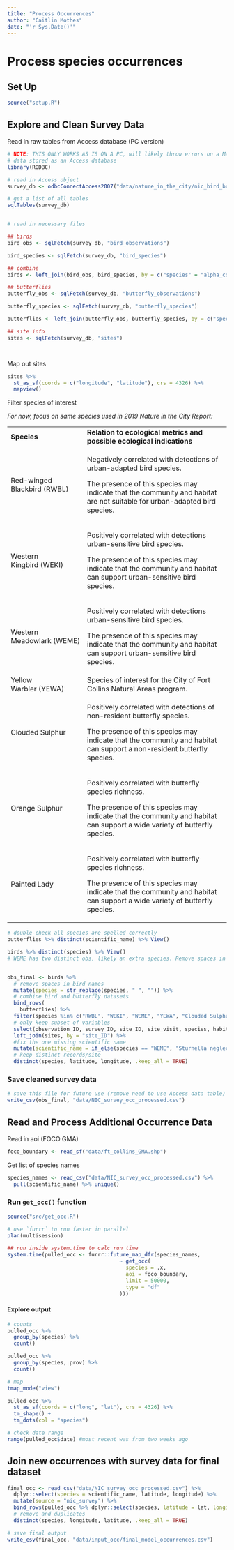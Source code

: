 ```yaml
---
title: "Process Occurrences"
author: "Caitlin Mothes"
date: "'r Sys.Date()'"
---
```


# Process species occurrences

## Set Up

```r
source("setup.R")
```

## Explore and Clean Survey Data

Read in raw tables from Access database (PC version)

```r
# NOTE: THIS ONLY WORKS AS IS ON A PC, will likely throw errors on a Mac
# data stored as an Access database
library(RODBC)

# read in Access object
survey_db <- odbcConnectAccess2007("data/nature_in_the_city/nic_bird_butterfly_surveys_2018.mdb")

# get a list of all tables
sqlTables(survey_db)


# read in necessary files

## birds
bird_obs <- sqlFetch(survey_db, "bird_observations")

bird_species <- sqlFetch(survey_db, "bird_species")

## combine
birds <- left_join(bird_obs, bird_species, by = c("species" = "alpha_code"))

## butterflies
butterfly_obs <- sqlFetch(survey_db, "butterfly_observations")

butterfly_species <- sqlFetch(survey_db, "butterfly_species")

butterflies <- left_join(butterfly_obs, butterfly_species, by = c("species" = "common_name"))

## site info
sites <- sqlFetch(survey_db, "sites")




```

Map out sites

```r
sites %>% 
  st_as_sf(coords = c("longitude", "latitude"), crs = 4326) %>% 
  mapview()
```

Filter species of interest

*For now, focus on same species used in 2019 Nature in the City Report:*

+-----------------------------+---------------------------------------------------------------------------------------------------------------------------+
| **Species**                 | **Relation to ecological metrics and possible ecological indications**                                                    |
+-----------------------------+---------------------------------------------------------------------------------------------------------------------------+
| Red-winged Blackbird (RWBL) | Negatively correlated with detections of urban-adapted bird species.                                                      |
|                             |                                                                                                                           |
|                             | The presence of this species may indicate that the community and habitat are not suitable for urban-adapted bird species. |
+-----------------------------+---------------------------------------------------------------------------------------------------------------------------+
| Western Kingbird (WEKI)     | Positively correlated with detections urban-sensitive bird species.                                                       |
|                             |                                                                                                                           |
|                             | The presence of this species may indicate that the community and habitat can support urban-sensitive bird species.        |
+-----------------------------+---------------------------------------------------------------------------------------------------------------------------+
| Western Meadowlark (WEME)   | Positively correlated with detections urban-sensitive bird species.                                                       |
|                             |                                                                                                                           |
|                             | The presence of this species may indicate that the community and habitat can support urban-sensitive bird species.        |
+-----------------------------+---------------------------------------------------------------------------------------------------------------------------+
| Yellow Warbler (YEWA)       | Species of interest for the City of Fort Collins Natural Areas program.                                                   |
+-----------------------------+---------------------------------------------------------------------------------------------------------------------------+
| Clouded Sulphur             | Positively correlated with detections of non-resident butterfly species.                                                  |
|                             |                                                                                                                           |
|                             | The presence of this species may indicate that the community and habitat can support a non-resident butterfly species.    |
+-----------------------------+---------------------------------------------------------------------------------------------------------------------------+
| Orange Sulphur              | Positively correlated with butterfly species richness.                                                                    |
|                             |                                                                                                                           |
|                             | The presence of this species may indicate that the community and habitat can support a wide variety of butterfly species. |
+-----------------------------+---------------------------------------------------------------------------------------------------------------------------+
| Painted Lady                | Positively correlated with butterfly species richness.                                                                    |
|                             |                                                                                                                           |
|                             | The presence of this species may indicate that the community and habitat can support a wide variety of butterfly species. |
+-----------------------------+---------------------------------------------------------------------------------------------------------------------------+

```r
# double-check all species are spelled correctly
butterflies %>% distinct(scientific_name) %>% View()

birds %>% distinct(species) %>% View()
# WEME has two distinct obs, likely an extra species. Remove spaces in all species name entires below


obs_final <- birds %>% 
  # remove spaces in bird names
  mutate(species = str_replace(species, " ", "")) %>% 
  # combine bird and butterfly datasets
  bind_rows(
    butterflies) %>% 
  filter(species %in% c("RWBL", "WEKI", "WEME", "YEWA", "Clouded Sulphur", "Orange Sulphur", "Painted Lady")) %>% 
  # only keep subset of variables
  select(observation_ID, survey_ID, site_ID, site_visit, species, habitat_type, scientific_name) %>%   # combine with site data
  left_join(sites, by = "site_ID") %>% 
  #fix the one missing scientific name
  mutate(scientific_name = if_else(species == "WEME", "Sturnella neglecta", scientific_name)) %>% 
  # keep distinct records/site
  distinct(species, latitude, longitude, .keep_all = TRUE)


```

### Save cleaned survey data

```r
# save this file for future use (remove need to use Access data table)
write_csv(obs_final, "data/NIC_survey_occ_processed.csv")
```

## Read and Process Additional Occurrence Data

Read in aoi (FOCO GMA)

```r
foco_boundary <- read_sf("data/ft_collins_GMA.shp")
```

Get list of species names

```r
species_names <- read_csv("data/NIC_survey_occ_processed.csv") %>% 
  pull(scientific_name) %>% unique()
```

### Run `get_occ()` function

```r
source("src/get_occ.R")

# use `furrr` to run faster in parallel
plan(multisession)

## run inside system.time to calc run time
system.time(pulled_occ <- furrr::future_map_dfr(species_names,
                                    ~ get_occ(
                                      species = .x,
                                      aoi = foco_boundary,
                                      limit = 50000,
                                      type = "df"
                                    )))

```

#### Explore output

```r
# counts
pulled_occ %>% 
  group_by(species) %>% 
  count()

pulled_occ %>% 
  group_by(species, prov) %>% 
  count()

# map
tmap_mode("view")

pulled_occ %>% 
  st_as_sf(coords = c("long", "lat"), crs = 4326) %>% 
  tm_shape() + 
  tm_dots(col = "species")

# check date range
range(pulled_occ$date) #most recent was from two weeks ago
```

## Join new occurrences with survey data for final dataset

```r
final_occ <- read_csv("data/NIC_survey_occ_processed.csv") %>% 
  dplyr::select(species = scientific_name, latitude, longitude) %>% 
  mutate(source = "nic_survey") %>% 
  bind_rows(pulled_occ %>% dplyr::select(species, latitude = lat, longitude = long, source = prov)) %>% 
  # remove and duplicates
  distinct(species, longitude, latitude, .keep_all = TRUE)
```

```r
# save final output
write_csv(final_occ, "data/input_occ/final_model_occurrences.csv")
```
